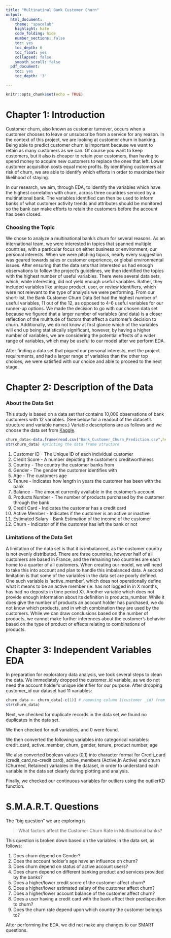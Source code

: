 ```yaml
---
title: "Multinatinal Bank Customer Churn"
output: 
  html_document:
    theme: "spacelab"
    highlight: kate
    code_folding: hide
    number_sections: false
    toc: yes
    toc_depth: 6
    toc_float: yes
    collapsed: false
    smooth_scroll: false
  pdf_document:
    toc: yes
    toc_depth: '3'

---
```


```r
knitr::opts_chunk$set(echo = TRUE)
```

# Chapter 1: Introduction

Customer churn, also known as customer turnover, occurs when a customer chooses to leave or unsubscribe from a service for any reason. In the context of this project, we are looking at customer churn in banking. Being able to predict customer churn is important because we want to retain as many customers as we can. Of course you want to keep customers, but it also is cheaper to retain your customers, than having to spend money to acquire new customers to replace the ones that left. Lower customer acquisition costs equal more profits. By identifying customers at risk of churn, we are able to identify which efforts in order to maximize their likelihood of staying. 

In our research, we aim, through EDA, to identify the variables which have the highest correlation with churn, across three countries serviced by a multinational bank. The variables identified can then be used to inform banks of what customer activity trends and attributes should be monitored so the bank can make efforts to retain the customers before the account has been closed.


### Choosing the Topic

We chose to analyze a multinational bank’s churn for several reasons. As an international team, we were interested in topics that spanned multiple countries, with a particular focus on either business or environment, our personal interests. When we were pitching topics, nearly every suggestion was geared towards sales or customer experience, or global environmental issues.
After ensuring that the data sets that interested us had enough observations to follow the project’s guidelines, we then identified the topics with the highest number of useful variables. There were several data sets, which, while interesting, did not yield enough useful variables. Rather, they included variables like unique product, user, or review identifiers, which were not relevant to the type of analysis we were performing. From our short-list, the Bank Customer Churn Data Set had the highest number of useful variables, 11 out of the 12, as opposed to 4-6 useful variables for our runner-up options. We made the decision to go with our chosen data set because we figured that a larger number of variables (and data) is a closer reflection of the multitude of factors that affect a customer’s decision to churn. Additionally, we do not know at first glance which of the variables will end up being statistically significant, however, by having a higher number of variables, we are considering the potential effects of a wider range of variables, which may be useful to our model after we perform EDA.

After finding a data set that piqued our personal interests, met the project requirements, and had a larger range of variables than the other top choices, we were satisfied with our choice and able to proceed to the next stage.

# Chapter 2: Description of the Data
### About the Data Set

This study is based on a data set that contains 10,000 observations of bank customers with 12 variables. (See below for a readout of the dataset’s structure and variable names.) Variable descriptions are as follows and we choose the data set from [Kaggle](https://www.kaggle.com/code/tamunoyedarego/abc-multinational-bank-customer-analysis).

```r
churn_data<-data.frame(read.csv("Bank_Customer_Churn_Prediction.csv",header=TRUE)) #reading the file into data frame
str(churn_data) #printing the data frame structure
```
1. Customer ID - The Unique ID of each individual customer
2. Credit Score - A number depicting the customer's creditworthiness
3. Country - The country the customer banks from
4. Gender - The gender the customer identifies with
5. Age - The customers age
6. Tenure - Indicates how length in years the customer has been with the bank
7. Balance - The amount currently available in the customer's account
8. Products Number - The number of products purchased by the customer through the bank
9. Credit Card - Indicates the customer has a credit card
10. Active Member - Indicates if the customer is an active or inactive
11. Estimated Salary - Bank Estimation of the income of the customer
12. Churn - Indicator of if the customer has left the bank or not

### Limitations of the Data Set
A limitation of the data set is that it is imbalanced, as the customer country is not evenly distributed. There are three countries, however half of all customers are based in France, and the remaining two countries are each home to a quarter of all customers. When creating our model, we will need to take this into account and plan to handle this imbalanced data.
A second limitation is that some of the variables in the data set are poorly defined. One such variable is ‘active_member’, which does not operationally define what it means to be an active member (ie. has not logged in in X months, has had no deposits in time period X). Another variable which does not provide enough information about its definition is products_number. While it does give the number of products an account holder has purchased, we do not know which products, and in which combination they are used by the customers. While we can draw conclusions based on the number of products, we cannot make further inferences about the customer's behavior based on the type of product or effects relating to combinations of products.

# Chapter 3: Independent Variables EDA
In preparation for exploratory data analysis, we took several steps to clean the data. We immediately dropped the customer_id variable, as we do not need the account holder’s unique identifier for our purpose. After dropping customer_id our dataset had 11 variables:

```r
churn_data <- churn_data[-c(1)] # removing column 1(customer _id) from data set
str(churn_data)
```
Next, we checked for duplicate records in the data set,we found no duplicates in the data set.

We then checked for null variables, and 0 were found. 

We then converted the following variables into categorical variables:
credit_card, active_member, churn, gender, tenure, product number, age

We also converted boolean values (0,1) into character format for Credit_card (credit_card,no-credit card), active_members (Active,In Active) and churn (Churned, Retained) variables in the dataset, in order to understand each variable in the data set clearly during plotting and analysis.

Finally, we checked our continuous variables for outliers using the outlierKD function.

# S.M.A.R.T. Questions
The "big question" we are exploring is

>What factors affect the Customer Churn Rate in Multinational banks?

This question is broken down based on the variables in the data set, as follows:

1. Does churn depend on Gender?
2. Does the account holder’s age have an influence on churn?
3. Does churn depend on status of active account users?
4. Does churn depend on different banking product and services provided by the banks?
5. Does a higher/lower credit score of the customer affect churn?
6. Does a higher/lower estimated salary of the customer affect churn?
7. Does a higher/lower account balance of the customer affect churn?
8. Does a user having a credit card with the bank affect their predisposition to churn?
9. Does the churn rate depend upon which country the customer belongs to?

After performing the EDA, we did not make any changes to our SMART questions.


## 
